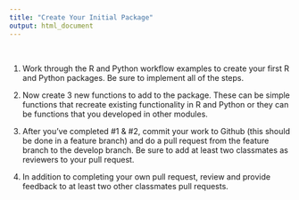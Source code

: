 ```yaml
---
title: "Create Your Initial Package"
output: html_document
---
```


<br>

1. Work through the R and Python workflow examples to create your first R and Python
packages. Be sure to implement all of the steps.

2. Now create 3 new functions to add to the package. These can be simple functions that
recreate existing functionality in R and Python or they can be functions that you 
developed in other modules.

3. After you've completed #1 & #2, commit your work to Github (this should be done in
a feature branch) and do a pull request from the feature branch to the develop branch. Be
sure to add at least two classmates as reviewers to your pull request.

4. In addition to completing your own pull request, review and provide feedback to at
least two other classmates pull requests.
